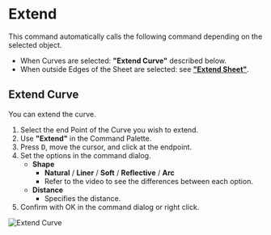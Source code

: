
# Extend

<Reference shortcut="" command="Extend" button="" />

This command automatically calls the following command depending on the selected object.
- When Curves are selected: **"Extend Curve"** described below.
- When outside Edges of the Sheet are selected: see [**"Extend Sheet"**](../solid/extend).

## Extend Curve

You can extend the curve.

1. Select the end Point of the Curve you wish to extend.
2. Use **"Extend"** in the Command Palette.
3. Press <kbd>D</kbd>, move the cursor, and click at the endpoint.
4. Set the options in the command dialog.
    - **Shape**
        - **Natural** / **Liner** /  **Soft** /  **Reflective** / **Arc**
        - Refer to the video to see the differences between each option.
    - **Distance**
        - Specifies the distance.
5. Confirm with OK in the command dialog or right click.

![Extend Curve](/img/extend-curve.gif)